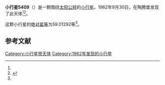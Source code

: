 {{Infobox planet
| bgcolour = #FFFFC0
| name = 5409 Saale
| symbol = 
| image = 
| caption = 
| discovery = yes
| discovery_ref = 
| discoverer = {{link-en|佛蒙特·伯根|Freimut Börngen}}
| discovery_site = [[陶腾堡|陶腾堡]] 
| discovered = 1962年9月30日
| designations = yes
| mp_name = 
| named_after = 
| alt_names = 1962 SR/ 1987 SX20
| mp_category = [[主带小行星|主带小行星]]
| orbit_ref = <ref name="a">[http://ssd.jpl.nasa.gov/sbdb.cgi?sstr=5409 5409 Saale] {{Wayback|url=http://ssd.jpl.nasa.gov/sbdb.cgi?sstr=5409 |date=20210829054134 }}，小行星數據庫瀏覽器（JPL Small-Body Database Browser）－[[美国国家航空航天局|美国国家航空航天局]]喷气推进实验室</ref>
| epoch = 2456400.5 (2013年4月18日更新)
| aphelion = {{convert|3.0252780|AU|km|3|abbr=on|lk=out}}
| perihelion = {{convert|2.2075702|AU|km|3|abbr=on}}
| semimajor = {{convert|2.6164241|AU|km|3|abbr=on}}
| eccentricity = 0.1562644
| period = 1545.826079 [[日|日]]<br />4.23[[儒略年|儒略年]]
| avg_speed = 
| inclination = 8.77835
| asc_node = 285.25471
| mean_anomaly = 
| arg_peri = 59.01292
| satellites = 
| physical_characteristics = yes
| dimensions = 
| mass = 
| density = 
| surface_grav = 
| escape_velocity = 
| sidereal_day = 
| axial_tilt = 
| pole_ecliptic_lat = 
| pole_ecliptic_lon = 
| albedo = 
| temperatures= 
| temp_name1 = 
| mean_temp_1 = 
| max_temp_1 = 
| temp_name2 = 
| max_temp_2 = 
| spectral_type = 
| abs_magnitude = 59.01292
}}

'''小行星5409'''（{{lang-en|5409 Saale}}）是一颗围绕[[太阳|太阳]][[公转|公转]]的[[小行星|小行星]]。1962年9月30日，{{link-en|佛蒙特·伯根|Freimut Börngen}}在陶腾堡发现了此天体<ref name="a" /><ref>{{cite news|title=小行星列表|url=http://cfa-www.harvard.edu/iau/lists/NumberedMPs.txt|accessdate=2013-07-08|newspaper=哈佛大学|archive-date=2008-05-17|archive-url=https://web.archive.org/web/20080517010638/http://cfa-www.harvard.edu/iau/lists/NumberedMPs.txt|dead-url=no}}</ref>。

这颗小行星的[[绝对星等|绝对星等]]为59.01292等<ref name="a" />。

==参考文献==
{{reflist}}
{{Minor Planet Number|[[小行星5408|小行星5408]]|[[小行星5410|小行星5410]]}}

{{小天体}}

[[Category:小行星带天体|Category:小行星带天体]]
[[Category:1962年发现的小行星|Category:1962年发现的小行星]]

{{asteroid-stub}}